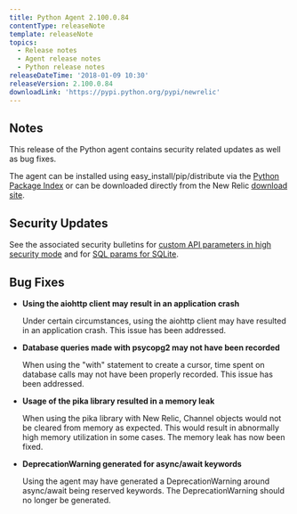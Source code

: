 ```yaml
---
title: Python Agent 2.100.0.84
contentType: releaseNote
template: releaseNote
topics:
  - Release notes
  - Agent release notes
  - Python release notes
releaseDateTime: '2018-01-09 10:30'
releaseVersion: 2.100.0.84
downloadLink: 'https://pypi.python.org/pypi/newrelic'
---
```


## Notes

This release of the Python agent contains security related updates as well as bug fixes.

The agent can be installed using easy_install/pip/distribute via the [Python Package Index](https://pypi.python.org/pypi/newrelic) or can be downloaded directly from the New Relic [download site](http://download.newrelic.com/python_agent/release).

## Security Updates

See the associated security bulletins for [custom API parameters in high security mode](https://docs.newrelic.com/docs/accounts-partnerships/accounts/security-bulletins/security-bulletin-nr18-01) and for [SQL params for SQLite](https://docs.newrelic.com/docs/accounts-partnerships/accounts/security-bulletins/security-bulletin-nr18-01).

## Bug Fixes

* **Using the aiohttp client may result in an application crash**

  Under certain circumstances, using the aiohttp client may have resulted in an application crash. This issue has been addressed.
* **Database queries made with psycopg2 may not have been recorded**

  When using the "with" statement to create a cursor, time spent on database calls may not have been properly recorded. This issue has been addressed.
* **Usage of the pika library resulted in a memory leak**

  When using the pika library with New Relic, Channel objects would not be cleared from memory as expected. This would result in abnormally high memory utilization in some cases. The memory leak has now been fixed.
* **DeprecationWarning generated for async/await keywords**

  Using the agent may have generated a DeprecationWarning around async/await being reserved keywords. The DeprecationWarning should no longer be generated.
